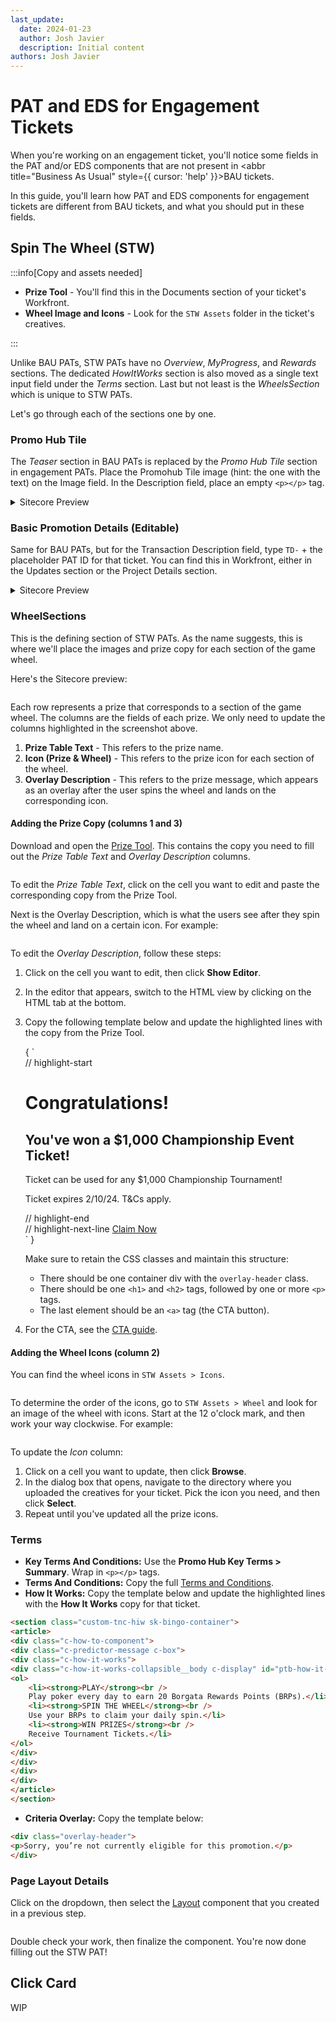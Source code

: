 ---
last_update:
  date: 2024-01-23
  author: Josh Javier
  description: Initial content
authors: Josh Javier
---



# PAT and EDS for Engagement Tickets

When you're working on an engagement ticket, you'll notice some fields in the PAT and/or EDS components that are not present in <abbr title="Business As Usual" style={{ cursor: 'help' }}>BAU</abbr> tickets.

In this guide, you'll learn how PAT and EDS components for engagement tickets are different from BAU tickets, and what you should put in these fields.

## Spin The Wheel (STW)

:::info[Copy and assets needed]

- **Prize Tool** - You'll find this in the Documents section of your ticket's Workfront.
- **Wheel Image and Icons** - Look for the `STW Assets` folder in the ticket's creatives.

:::

Unlike BAU PATs, STW PATs have no *Overview*, *MyProgress*, and *Rewards* sections. The dedicated *HowItWorks* section is also moved as a single text input field under the *Terms* section. Last but not least is the *WheelsSection* which is unique to STW PATs.

Let's go through each of the sections one by one.

### Promo Hub Tile

The *Teaser* section in BAU PATs is replaced by the *Promo Hub Tile* section in engagement PATs. Place the Promohub Tile image (hint: the one with the text) on the Image field. In the Description field, place an empty `<p></p>` tag.

<details>
  <summary>Sitecore Preview</summary>
  <img src={promoHubTile} alt="" />
</details>

### Basic Promotion Details (Editable)

Same for BAU PATs, but for the Transaction Description field, type `TD-` + the placeholder PAT ID for that ticket. You can find this in Workfront, either in the Updates section or the Project Details section.

<details>
  <summary>Sitecore Preview</summary>
  <img src={basicPromoDetails} alt="" />
</details>

### WheelSections

This is the defining section of STW PATs. As the name suggests, this is where we'll place the images and prize copy for each section of the game wheel.

Here's the Sitecore preview:

<img src={wheelSections} alt="" className="my-4" />

Each row represents a prize that corresponds to a section of the game wheel. The columns are the fields of each prize. We only need to update the columns highlighted in the screenshot above.

1. **Prize Table Text** - This refers to the prize name.
2. **Icon (Prize & Wheel)** - This refers to the prize icon for each section of the wheel.
3. **Overlay Description** - This refers to the prize message, which appears as an overlay after the user spins the wheel and lands on the corresponding icon.

#### Adding the Prize Copy (columns 1 and 3)

Download and open the [Prize Tool](documents#prize-tool). This contains the copy you need to fill out the *Prize Table Text* and *Overlay Description* columns.

<img src={prizeTool} alt="" className="my-4" />

To edit the *Prize Table Text*, click on the cell you want to edit and paste the corresponding copy from the Prize Tool.

Next is the Overlay Description, which is what the users see after they spin the wheel and land on a certain icon. For example:

<img src={overlayDescriptionPreview} alt="" className="my-4" />

To edit the *Overlay Description*, follow these steps:

1. Click on the cell you want to edit, then click **Show Editor**.
2. In the editor that appears, switch to the HTML view by clicking on the HTML tab at the bottom.
3. Copy the following template below and update the highlighted lines with the copy from the Prize Tool.

   <CodeBlock language="html" showLineNumbers className="my-4">
     {
      `<div class="overlay-header">
   // highlight-start
   <h1 class="mb-1 mt-0">Congratulations!</h1>
   <h2 class="mb-2 mt-1">You've won a $1,000 Championship Event Ticket!</h2>
   <p class="mb-2">Ticket can be used for any $1,000 Championship Tournament!</p>
   <p class="mb-2">Ticket expires 2/10/24. T&amp;Cs apply.</p>
   // highlight-end
   <div class="mt-2">
   // highlight-next-line
   <a rel="noopener noreferrer" class="btn btn-primary" href="!!M2.Promo/offers/p/poker">Claim Now</a>
   </div>
   </div>`
     }
   </CodeBlock>

   Make sure to retain the CSS classes and maintain this structure:
   - There should be one container div with the `overlay-header` class.
   - There should be one `<h1>` and `<h2>` tags, followed by one or more `<p>` tags.
   - The last element should be an `<a>` tag (the CTA button).

4. For the CTA, see the [CTA guide](cta).

#### Adding the Wheel Icons (column 2)

You can find the wheel icons in `STW Assets > Icons`.

<img src={iconsSitecorePath} alt="" className="my-4" />

To determine the order of the icons, go to `STW Assets > Wheel` and look for an image of the wheel with icons. Start at the 12 o'clock mark, and then work your way clockwise. For example:

<img src={wheelIconsGuide} alt="" className="my-4" />

To update the *Icon* column:

1. Click on a cell you want to update, then click **Browse**.
2. In the dialog box that opens, navigate to the directory where you uploaded the creatives for your ticket. Pick the icon you need, and then click **Select**.
3. Repeat until you've updated all the prize icons.

### Terms

- **Key Terms And Conditions:** Use the **Promo Hub Key Terms > Summary**. Wrap in `<p></p>` tags.
- **Terms And Conditions:** Copy the full [Terms and Conditions](documents#terms-and-conditions).
- **How It Works:** Copy the template below and update the highlighted lines with the **How It Works** copy for that ticket.

```html {8-13} showLineNumbers
<section class="custom-tnc-hiw sk-bingo-container">
<article>
<div class="c-how-to-component">
<div class="c-predictor-message c-box">
<div class="c-how-it-works">
<div class="c-how-it-works-collapsible__body c-display" id="ptb-how-it-works__desc">
<ol>
    <li><strong>PLAY</strong><br />
    Play poker every day to earn 20 Borgata Rewards Points (BRPs).</li>
    <li><strong>SPIN THE WHEEL</strong><br />
    Use your BRPs to claim your daily spin.</li>
    <li><strong>WIN PRIZES</strong><br />
    Receive Tournament Tickets.</li>
</ol>
</div>
</div>
</div>
</div>
</article>
</section>
```

- **Criteria Overlay:** Copy the template below:

```html
<div class="overlay-header">
<p>Sorry, you’re not currently eligible for this promotion.</p>
</div>
```

### Page Layout Details

Click on the dropdown, then select the [Layout](engagements-stw) component that you created in a previous step.

<img src={pageLayoutDetails} alt="" className="my-4" />

Double check your work, then finalize the component. You're now done filling out the STW PAT!

## Click Card

WIP